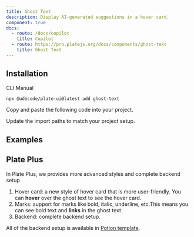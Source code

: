 ```yaml
---
title: Ghost Text
description: Display AI-generated suggestions in a hover card.
component: true
docs:
  - route: /docs/copilot
    title: Copilot
  - route: https://pro.platejs.org/docs/components/ghost-text
    title: Ghost Text
---
```


## Installation

<Tabs defaultValue="cli">

<TabsList>
<TabsTrigger value="cli">CLI</TabsTrigger>
<TabsTrigger value="manual">Manual</TabsTrigger>
</TabsList>
<TabsContent value="cli">

```bash
npx @udecode/plate-ui@latest add ghost-text
```

</TabsContent>

<TabsContent value="manual">

<Steps>

<Step>

Copy and paste the following code into your project.

</Step>

<ComponentSource name="ghost-text" />

<Step>

Update the import paths to match your project setup.

</Step>

</Steps>

</TabsContent>

</Tabs>

## Examples

<ComponentPreview name="playground-demo" id="copilot" />

<ComponentSource name="ghost-text" />

## Plate Plus

In Plate Plus, we provides more advanced styles and complete backend setup

1. Hover card: a new style of hover card that is more user-friendly. You can **hover** over the ghost text to see the hover card.
2. Marks: support for marks like bold, italic, underline, etc.This means you can see bold text and **links** in the ghost text
3. Backend: complete backend setup.

All of the backend setup is available in [Potion template](https://pro.platejs.org/docs/templates/potion).

<ComponentPreviewPro
  name="pro-iframe-demo"
  id="pro-copilot"
  component="copilot"
/>
